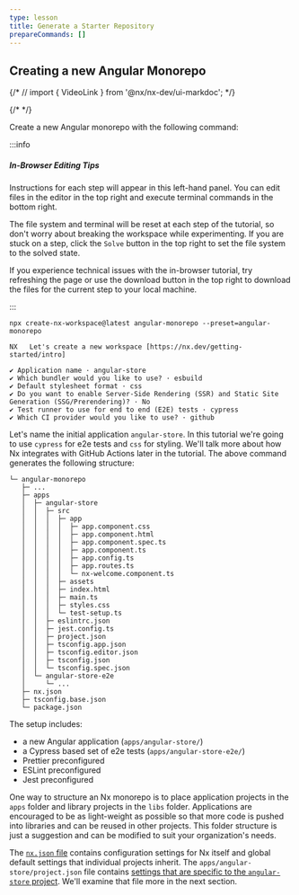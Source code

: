 ```yaml
---
type: lesson
title: Generate a Starter Repository
prepareCommands: []
---
```


## Creating a new Angular Monorepo

{/* // import { VideoLink } from '@nx/nx-dev/ui-markdoc'; */}

{/* <VideoLink link="https://youtu.be/ZzTP4bVJEnI?t=90"></VideoLink> */}

Create a new Angular monorepo with the following command:

:::info

##### In-Browser Editing Tips

Instructions for each step will appear in this left-hand panel. You can edit files in the editor in the top right and execute terminal commands in the bottom right.

The file system and terminal will be reset at each step of the tutorial, so don't worry about breaking the workspace while experimenting. If you are stuck on a step, click the `Solve` button in the top right to set the file system to the solved state.

If you experience technical issues with the in-browser tutorial, try refreshing the page or use the download button in the top right to download the files for the current step to your local machine.

:::

```shell
npx create-nx-workspace@latest angular-monorepo --preset=angular-monorepo
```

```
NX   Let's create a new workspace [https://nx.dev/getting-started/intro]

✔ Application name · angular-store
✔ Which bundler would you like to use? · esbuild
✔ Default stylesheet format · css
✔ Do you want to enable Server-Side Rendering (SSR) and Static Site Generation (SSG/Prerendering)? · No
✔ Test runner to use for end to end (E2E) tests · cypress
✔ Which CI provider would you like to use? · github
```

Let's name the initial application `angular-store`. In this tutorial we're going to use `cypress` for e2e tests and `css` for styling. We'll talk more about how Nx integrates with GitHub Actions later in the tutorial. The above command generates the following structure:

```
└─ angular-monorepo
   ├─ ...
   ├─ apps
   │  ├─ angular-store
   │  │  ├─ src
   │  │  │  ├─ app
   │  │  │  │  ├─ app.component.css
   │  │  │  │  ├─ app.component.html
   │  │  │  │  ├─ app.component.spec.ts
   │  │  │  │  ├─ app.component.ts
   │  │  │  │  ├─ app.config.ts
   │  │  │  │  ├─ app.routes.ts
   │  │  │  │  └─ nx-welcome.component.ts
   │  │  │  ├─ assets
   │  │  │  ├─ index.html
   │  │  │  ├─ main.ts
   │  │  │  ├─ styles.css
   │  │  │  └─ test-setup.ts
   │  │  ├─ eslintrc.json
   │  │  ├─ jest.config.ts
   │  │  ├─ project.json
   │  │  ├─ tsconfig.app.json
   │  │  ├─ tsconfig.editor.json
   │  │  ├─ tsconfig.json
   │  │  └─ tsconfig.spec.json
   │  └─ angular-store-e2e
   │     └─ ...
   ├─ nx.json
   ├─ tsconfig.base.json
   └─ package.json
```

The setup includes:

- a new Angular application (`apps/angular-store/`)
- a Cypress based set of e2e tests (`apps/angular-store-e2e/`)
- Prettier preconfigured
- ESLint preconfigured
- Jest preconfigured

One way to structure an Nx monorepo is to place application projects in the `apps` folder and library projects in the `libs` folder. Applications are encouraged to be as light-weight as possible so that more code is pushed into libraries and can be reused in other projects. This folder structure is just a suggestion and can be modified to suit your organization's needs.

The [`nx.json` file](/reference/nx-json) contains configuration settings for Nx itself and global default settings that individual projects inherit. The `apps/angular-store/project.json` file contains [settings that are specific to the `angular-store` project](/reference/project-configuration). We'll examine that file more in the next section.
